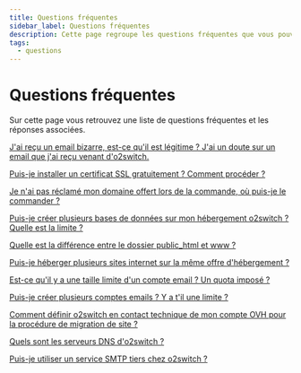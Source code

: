 ```yaml
---
title: Questions fréquentes
sidebar_label: Questions fréquentes
description: Cette page regroupe les questions fréquentes que vous pouvez avoir concernant l'offre o2switch
tags:
  - questions
---
```

# Questions fréquentes

Sur cette page vous retrouvez une liste de questions fréquentes et les réponses associées.

[J'ai reçu un email bizarre, est-ce qu'il est légitime ? J'ai un doute sur un email que j'ai reçu venant
d'o2switch.](/questions/avertissement-phishing)

[Puis-je installer un certificat SSL gratuitement ? Comment procéder
?](/questions/comment-installer-certificat-lets-encrypt)

[Je n'ai pas réclamé mon domaine offert lors de la commande, où puis-je le commander ?](/questions/recuperer-domaine-offert)

[Puis-je créer plusieurs bases de données sur mon hébergement o2switch ? Quelle est la limite
?](/questions/creer-plusieurs-bases-de-donnees)

[Quelle est la différence entre le dossier public_html et www ?](/questions/difference-public-html-et-www)

[Puis-je héberger plusieurs sites internet sur la même offre d'hébergement ?](/questions/heberger-plusieurs-sites)

[Est-ce qu'il y a une taille limite d'un compte email ? Un quota imposé ?](/questions/limite-taille-adresse-email)

[Puis-je créer plusieurs comptes emails ? Y a t'il une limite ?](/questions/plusieurs-comptes-emails)

[Comment définir o2switch en contact technique de mon compte OVH pour la procédure de migration de site
?](/questions/o2switch-contact-technique-ovh)

[Quels sont les serveurs DNS d'o2switch ?](/questions/serveurs-dns-o2swich)

[Puis-je utiliser un service SMTP tiers chez o2switch ?](/questions/utiliser-smtp-externe)